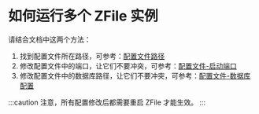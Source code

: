 # 如何运行多个 ZFile 实例

请结合文档中这两个方法：

1. 找到配置文件所在路径，可参考：<a target="_blank" href="/config/config-path">配置文件路径</a>
2. 修改配置文件中的端口，让它们不要冲突，可参考：<a target="_blank" href="/config/config-port">配置文件-启动端口</a>
3. 修改配置文件中的数据库路径，让它们不要冲突，可参考：<a target="_blank" href="/config/config-db">配置文件-数据库配置</a>

:::caution
注意，所有配置修改后都需要重启 ZFile 才能生效。
:::
